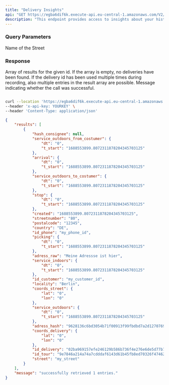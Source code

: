 ```yaml
---
title: "Delivery Insights"
api: "GET https://egba6dif6k.execute-api.eu-central-1.amazonaws.com/V2/deliveries/{id_delivery}"
description: "This endpoint provides access to insights about your historical deliveries. Here you can find stop and pivking times and estimated distances from parking place to the customer. TO access a delivery, just use the delivery id as path parameter and get your results."
---
```


### Query Parameters

<ParamField path="id_delivery" type="string" initialValue="02ba969157efe246129b586b736f4e276e6de5d77b726bb550449519966c1360">
  Name of the Street
</ParamField>

<ParamField header="Content-Type" type="string" initialValue='application/json' >
</ParamField>
<ParamField header="x-api-key" type="string" initialValue='MSgcfnGu0p3E2KhFwTP3N5NSrCSXm54U6DI0PW51' >
</ParamField>

### Response

<ResponseField name="results" type="array">
  Array of results for the given id. If the array is empty, no deliveries have been found. If the delivery id has been used multiple times during recording, also multiple entries in the result array are possible.
</ResponseField>

<ResponseField name="message" type="string">
  Message indicating whether the call was successful.
</ResponseField>

<RequestExample>

```bash Example Request

curl --location 'https://egba6dif6k.execute-api.eu-central-1.amazonaws.com/V2/deliveries/02ba969157efe246129b586b736f4e276e6de5d77b726bb550449519966c1360' \
--header 'x-api-key: YOURKEY' \
--header 'Content-Type: application/json'
```

</RequestExample>

<ResponseExample>

```json Response
{
    "results": [
        {
            "hash_consignee": null,
            "service_outdoors_from_costumer": {
                "dt": "0",
                "t_start": "1688553899.8072311878204345703125"
            },
            "arrival": {
                "dt": "0",
                "t_start": "1688553899.8072311878204345703125"
            },
            "service_outdoors_to_costumer": {
                "dt": "0",
                "t_start": "1688553899.8072311878204345703125"
            },
            "stop": {
                "dt": "0",
                "t_start": "1688553899.8072311878204345703125"
            },
            "created": "1688553899.8072311878204345703125",
            "streetnumber": "80",
            "postalcode": "12345",
            "country": "DE",
            "id_phone": "my_phone_id",
            "picking": {
                "dt": "0",
                "t_start": "1688553899.8072311878204345703125"
            },
            "adress_raw": "Meine Adressse ist hier",
            "service_indoors": {
                "dt": "0",
                "t_start": "1688553899.8072311878204345703125"
            },
            "id_customer": "my_customer_id",
            "locality": "Berlin",
            "coords_street": {
                "lat": "0",
                "lon": "0"
            },
            "service_outdoors": {
                "dt": "0",
                "t_start": "1688553899.8072311878204345703125"
            },
            "adress_hash": "9628136c6bd3054b71f00913f99fbdbd7a2d12707691514922f76e157c2963a3",
            "coords_delivery": {
                "lat": "0",
                "lon": "0"
            },
            "id_delivery": "02ba969157efe246129b586b736f4e276e6de5d77b726bb550449519966c1360",
            "id_tour": "9e7846a214a74a7cdddaf6143d61b45fb8ed70326f47462066afb7d5643e8229",
            "street": "my_street"
        }
    ],
    "message": "successfully retrieved 1 entries."
}
```

</ResponseExample>
